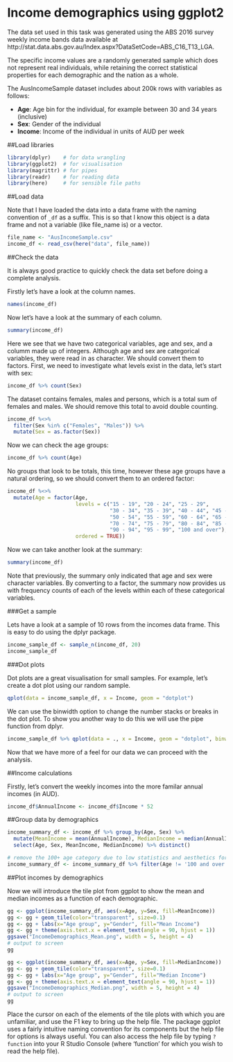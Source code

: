 # Income demographics using ggplot2

The data set used in this task was generated using the ABS 2016 survey weekly income bands data available at http://stat.data.abs.gov.au/Index.aspx?DataSetCode=ABS_C16_T13_LGA. 

The specific income values are a randomly generated sample which does not represent real individuals, while retaining the correct statistical properties for each demographic and the nation as a whole.

The AusIncomeSample dataset includes about 200k rows with variables as follows:

* **Age**: Age bin for the individual, for example between 30 and 34 years (inclusive)
* **Sex**: Gender of the individual
* **Income**: Income of the individual in units of AUD per week

##Load libraries

```{r Libraries}
library(dplyr)    # for data wrangling
library(ggplot2)  # for visualisation 
library(magrittr) # for pipes 
library(readr)    # for reading data 
library(here)     # for sensible file paths 

```


##Load data

Note that I have loaded the data into a data frame with the naming convention of ``_df`` as a suffix. This is so that I know this object is a data frame and not a variable (like file_name is) or a vector.

```{r LoadDataFromCSV}
file_name <- "AusIncomeSample.csv"
income_df <- read_csv(here("data", file_name)) 

```


##Check the data

It is always good practice to quickly check the data set before doing a complete analysis.

Firstly let's have a look at the column names.

```{r }
names(income_df)

```

Now let's have a look at the summary of each column.

```{r }
summary(income_df)
```

Here we see that we have two categorical variables, age and sex, and a columm made up of integers. Although age and sex are categorical variables, they were read in as character. We should convert them to factors. First, we need to investigate what levels exist in the data, let's start with sex: 

``` {r}
income_df %>% count(Sex)

``` 

The dataset contains females, males and persons, which is a total sum of females and males. We should remove this total to avoid double counting. 

``` {r}
income_df %<>% 
  filter(Sex %in% c("Females", "Males")) %>% 
  mutate(Sex = as.factor(Sex))

``` 

Now we can check the age groups: 

``` {r}
income_df %>% count(Age)

``` 

No groups that look to be totals, this time, however these age groups have a natural ordering, so we should convert them to an ordered factor: 

``` {r} 
income_df %<>% 
  mutate(Age = factor(Age, 
                      levels = c("15 - 19", "20 - 24", "25 - 29", 
                                 "30 - 34", "35 - 39", "40 - 44", "45 - 49", 
                                 "50 - 54", "55 - 59", "60 - 64", "65 - 69", 
                                 "70 - 74", "75 - 79", "80 - 84", "85 - 89", 
                                 "90 - 94", "95 - 99", "100 and over"), 
                      ordered = TRUE)) 

``` 

Now we can take another look at the summary: 

``` {r}
summary(income_df)

``` 

Note that previously, the summary only indicated that age and sex were character variables. By converting to a factor, the summary now provides us with frequency counts of each of the levels within each of these categorical variables. 

###Get a sample

Lets have a look at a sample of 10 rows from the incomes data frame. This is easy to do using the dplyr package.


```{r}
income_sample_df <- sample_n(income_df, 20)
income_sample_df

```


###Dot plots

Dot plots are a great visualisation for small samples. For example, let’s create a dot plot using our random sample.

```{r}
qplot(data = income_sample_df, x = Income, geom = "dotplot")

```

We can use the binwidth option to change the number stacks or breaks in the dot plot. To show you another way to do this we will use the pipe function from dplyr.

```{r}
income_sample_df %>% qplot(data = ., x = Income, geom = "dotplot", binwidth = 500)
```

Now that we have more of a feel for our data we can proceed with the analysis.


##Income calculations

Firstly, let's convert the weekly incomes into the more familar annual incomes (in AUD).

```{r AnnualIncome}
income_df$AnnualIncome <- income_df$Income * 52

```

##Group data by demographics

```{r IncomeBreakdown}
income_summary_df <- income_df %>% group_by(Age, Sex) %>% 
  mutate(MeanIncome = mean(AnnualIncome), MedianIncome = median(AnnualIncome)) %>%
  select(Age, Sex, MeanIncome, MedianIncome) %>% distinct()

# remove the 100+ age category due to low statistics and aesthetics for the final plot
income_summary_df <- income_summary_df %>% filter(Age != '100 and over')
```



##Plot incomes by demographics

Now we will introduce the tile plot from ggplot to show the mean and median incomes as a function of each demographic.

```{r IncomePlot_Mean}
gg <- ggplot(income_summary_df, aes(x=Age, y=Sex, fill=MeanIncome))
gg <- gg + geom_tile(color="transparent", size=0.1)
gg <- gg + labs(x="Age group", y="Gender", fill="Mean Income")
gg <- gg + theme(axis.text.x = element_text(angle = 90, hjust = 1))
ggsave("IncomeDemographics_Mean.png", width = 5, height = 4)
# output to screen
gg

```

```{r IncomePlot_Median}
gg <- ggplot(income_summary_df, aes(x=Age, y=Sex, fill=MedianIncome))
gg <- gg + geom_tile(color="transparent", size=0.1)
gg <- gg + labs(x="Age group", y="Gender", fill="Median Income")
gg <- gg + theme(axis.text.x = element_text(angle = 90, hjust = 1))
ggsave("IncomeDemographics_Median.png", width = 5, height = 4)
# output to screen
gg

```


Place the cursor on each of the elements of the tile plots with which you are unfamiliar, and use the F1 key to bring up the help file. The package ggplot uses a fairly intuitive naming convention for its components but the help file for options is always useful. You can also access the help file by typing `?function` into your R Studio Console (where 'function' for which you wish to read the help file). 
